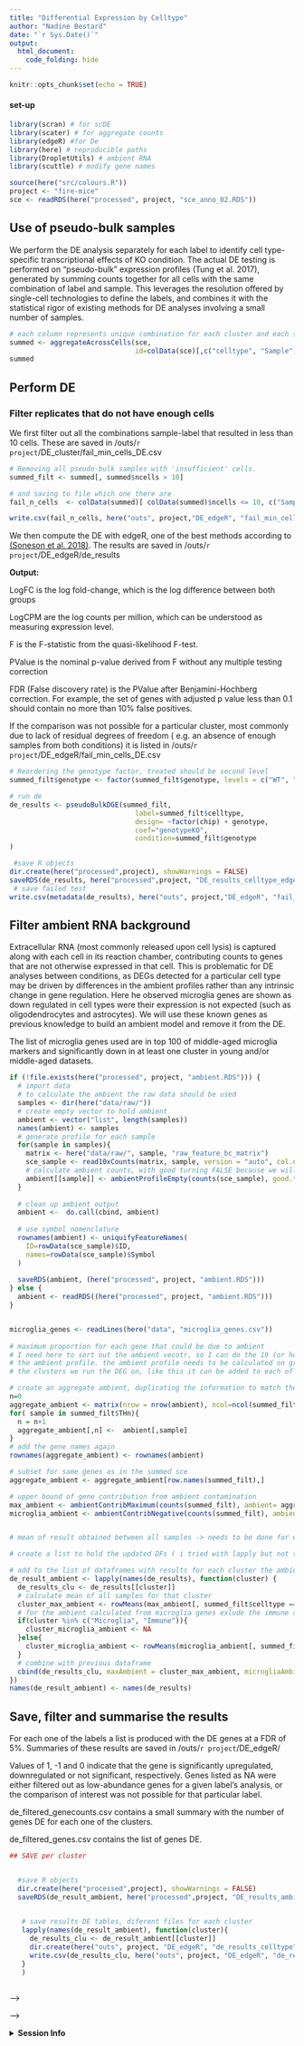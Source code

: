 ```yaml
---
title: "Differential Expression by Celltype"
author: "Nadine Bestard"
date: "`r Sys.Date()`"
output:
  html_document:
    code_folding: hide
---
```


```r
knitr::opts_chunk$set(echo = TRUE)
```

#### set-up
```r
library(scran) # for scDE
library(scater) # for aggregate counts
library(edgeR) #for De
library(here) # reproducible paths
library(DropletUtils) # ambient RNA
library(scuttle) # modify gene names
```

```r
source(here("src/colours.R"))
project <- "fire-mice"
sce <- readRDS(here("processed", project, "sce_anno_02.RDS"))
```


## Use of pseudo-bulk samples

We perform the DE analysis separately for each label to identify cell type-specific transcriptional effects of KO condition. The actual DE testing is performed on “pseudo-bulk” expression profiles (Tung et al. 2017), generated by summing counts together for all cells with the same combination of label and sample. This leverages the resolution offered by single-cell technologies to define the labels, and combines it with the statistical rigor of existing methods for DE analyses involving a small number of samples.

```r
# each column represents unique combination for each cluster and each sample replicate
summed <- aggregateAcrossCells(sce, 
                               id=colData(sce)[,c("celltype", "Sample")]) 
summed
```

## Perform DE

### Filter replicates that do not have enough cells

We first filter out all the combinations sample-label that resulted in less than 10
cells. These are saved in /outs/`r project`/DE_cluster/fail_min_cells_DE.csv

```r
# Removing all pseudo-bulk samples with 'insufficient' cells.
summed_filt <- summed[, summed$ncells > 10]

# and saving to file which one there are
fail_n_cells  <- colData(summed)[ colData(summed)$ncells <= 10, c("Sample", "mouse", "genotype", "chip", "celltype", "ncells")]

write.csv(fail_n_cells, here("outs", project,"DE_edgeR", "fail_min_cells_DE_celltype.csv"), row.names = FALSE)
```

We then compute the DE with edgeR, one of the best methods according to [(Soneson et al. 2018)](https://www.nature.com/articles/nmeth.4612). The results are saved in /outs/`r project`/DE_edgeR/de_results

**Output:**

LogFC is the log fold-change, which is the log difference between both groups

LogCPM are the log counts per million, which can be understood as measuring expression level.

F is the F-statistic from the quasi-likelihood F-test.

PValue is the nominal p-value derived from F without any multiple testing correction

FDR (False discovery rate) is the PValue after Benjamini-Hochberg correction.  For example, the set of genes with adjusted p value less than 0.1 should contain no more than 10% false positives.

If the comparison was not possible for a particular cluster, most commonly due to lack of residual degrees of freedom ( e.g. an absence of enough samples from both conditions) it is listed in /outs/`r project`/DE_edgeR/fail_min_cells_DE.csv

```r
# Reordering the genotype factor, treated should be second level
summed_filt$genotype <- factor(summed_filt$genotype, levels = c("WT", "KO"))

# run de
de_results <- pseudoBulkDGE(summed_filt, 
                               label=summed_filt$celltype,
                               design= ~factor(chip) + genotype,
                               coef="genotypeKO",
                               condition=summed_filt$genotype 
)

 #save R objects
dir.create(here("processed",project), showWarnings = FALSE)
saveRDS(de_results, here("processed",project, "DE_results_celltype_edgeR.RDS"))
 # save failed test
write.csv(metadata(de_results), here("outs", project,"DE_edgeR", "fail_contrast_DE_celltype.csv"), row.names = FALSE)
```

## Filter ambient RNA background

Extracellular RNA (most commonly released upon cell lysis) is captured along with each cell in its reaction chamber, contributing counts to genes that are not otherwise expressed in that cell. This is problematic for DE analyses between conditions, as DEGs detected for a particular cell type may be driven by differences in the ambient profiles rather than any intrinsic change in gene regulation. Here he observed microglia genes are shown as down regulated in cell types were their expression is not expected (such as oligodendrocytes and astrocytes).
We will use these known genes as previous knowledge to build an ambient model and remove it from the DE. 

The list of microglia genes used are in top 100 of middle-aged microglia markers and significantly down in at least one cluster in young and/or middle-aged datasets.

```r
if (!file.exists(here("processed", project, "ambient.RDS"))) {
  # import data
  # to calculate the ambient the raw data should be used
  samples <- dir(here("data/raw/"))
  # create empty vector to hold ambient
  ambient <- vector("list", length(samples))
  names(ambient) <- samples
  # generate profile for each sample
  for(sample in samples){
    matrix <- here("data/raw/", sample, "raw_feature_bc_matrix")
    sce_sample <- read10xCounts(matrix, sample, version = "auto", col.names = TRUE)
    # calculate ambient counts, with good turning FALSE because we will use the counts for further estimations and round false because we already have integers. 
    ambient[[sample]] <- ambientProfileEmpty(counts(sce_sample), good.turing = FALSE, round = FALSE)
  }
  
  # clean up ambient output
  ambient <-  do.call(cbind, ambient)
  
  # use symbol nomenclature
  rownames(ambient) <- uniquifyFeatureNames(
    ID=rowData(sce_sample)$ID,
    names=rowData(sce_sample)$Symbol
  )
  
  saveRDS(ambient, (here("processed", project, "ambient.RDS")))
} else {
  ambient <- readRDS((here("processed", project, "ambient.RDS")))
}


microglia_genes <- readLines(here("data", "microglia_genes.csv"))
  
# maximum proportion for each gene that could be due to ambient
# I need here to sort out the ambient vecotr, so I can do the 19 (or howmany clusters I have) clusters at once, repeating n (often 12) times
# the ambient profile. the ambient profile needs to be calculated on groups of cells that are similar: We'll use 
# the clusters we run the DEG on, like this it can be added to each of these. It also needs to run per sample (obviously you don't calculate the ambient with another sample), but we can take for each gene the avareage of the proportion obtained in each sample. For this again we will need to sort out the fact I'm doing this for all clusters at once, as we only want to average for each cluster. 

# create an aggregate ambient, duplicating the information to match the format of the summed sce
n=0
aggregate_ambient <- matrix(nrow = nrow(ambient), ncol=ncol(summed_filt))
for( sample in summed_filt$THn){
  n = n+1
  aggregate_ambient[,n] <-  ambient[,sample]
}
# add the gene names again
rownames(aggregate_ambient) <- rownames(ambient)

# subset for same genes as in the summed sce
aggregate_ambient <- aggregate_ambient[row.names(summed_filt),]

# upper bound of gene contribution from ambient contamination
max_ambient <- ambientContribMaximum(counts(summed_filt), ambient= aggregate_ambient, mode = "proportion")
microglia_ambient <- ambientContribNegative(counts(summed_filt), ambient = aggregate_ambient, features =  microglia_genes, mode = "proportion")


# mean of result obtained between all samples -> needs to be done for each cluster

# create a list to hold the updated DFs ( i tried with lapply but not there yet)

# add to the list of dataframes with results for each cluster the ambient info
de_result_ambient <- lapply(names(de_results), function(cluster) {
  de_results_clu <- de_results[[cluster]]
  # calculate mean of all samples for that cluster
  cluster_max_ambient <- rowMeans(max_ambient[, summed_filt$celltype == cluster], na.rm = TRUE)
  # for the ambient calculated from microglia genes exlude the immune and microglia clusters
  if(cluster %in% c("Microglia", "Immune")){
    cluster_microglia_ambient <- NA
  }else{
    cluster_microglia_ambient <- rowMeans(microglia_ambient[, summed_filt$celltype == cluster], na.rm = TRUE)
  }
  # combine with previous dataframe
  cbind(de_results_clu, maxAmbient = cluster_max_ambient, microgliaAmbient = cluster_microglia_ambient, minAmbient = pmin(cluster_max_ambient, cluster_microglia_ambient))
})
names(de_result_ambient) <- names(de_results)
```

## Save, filter and summarise the results

For each one of the labels a list is produced with the DE genes at a FDR of 5%. Summaries of these results are saved in /outs/`r project`/DE_edgeR/ 

Values of 1, -1 and 0 indicate that the gene is significantly upregulated, downregulated or not significant, respectively.
Genes listed as NA were either filtered out as low-abundance genes for a given label’s analysis, or the comparison of interest was not possible for that particular label.

de_filtered_genecounts.csv contains a small summary with the number of genes DE for each one of the clusters. 

de_filtered_genes.csv contains the list of genes DE. 

```r
## SAVE per cluster 


  #save R objects
  dir.create(here("processed",project), showWarnings = FALSE)
  saveRDS(de_result_ambient, here("processed",project, "DE_results_ambient_edgeR_celltype.RDS"))

  
   # save results DE tables, diferent files for each cluster
   lapply(names(de_result_ambient), function(cluster){
     de_results_clu <- de_result_ambient[[cluster]]
     dir.create(here("outs", project, "DE_edgeR", "de_results_celltype"), showWarnings = FALSE)
     write.csv(de_results_clu, here("outs", project, "DE_edgeR", "de_results_celltype", paste0("de_results_", cluster, ".csv")), quote = FALSE)
   }
   )
            

```


<!-- ```{r filter-de, eval=FALSE} -->
<!-- ## FILTER and SUMMARISE -->

<!--   is_de <- decideTestsPerLabel(de_results, threshold=0.05) -->
<!--   summary_de <- summarizeTestsPerLabel(is_de) -->

<!--   # virtually 0 or NA we do not care, we want only + or - -->
<!--   is_de_0 <- is_de -->
<!--   is_de_0[is.na(is_de_0)]<- 0 -->
<!--   # but filter the original object to get them back -->
<!--   is_de_flt <- is_de[(rowSums(abs(is_de_0)) != 0), ] -->

<!--   write.csv(summary_de, here("outs", project,"DE_edgeR",  "de_filtered_genecounts.csv")) -->
<!--   write.csv(is_de_flt, here("outs", project, "DE_edgeR", "de_filtered_genes.csv" )) -->


<!-- ``` -->


<!-- <!-- ## Plot the results --> -->

<!-- <!-- Saved in /outs/`r project`/DE_edgeR/de_filtered_plots --> -->


<!-- ```{r plot, eval=FALSE} -->
<!-- for(gnt in c("KO", "HET", "KOvsHET")){ -->
<!--   # read the filtered table -->
<!--   is_de_flt <-  read.csv(here("outs", project, "DE_edgeR", paste0( "de_", gnt, "_filtered_genes.csv" )) -->

<!--                          # plots -->
<!--                          dir.create(here("outs", project, "DE_edgeR", "plots", paste0( "de_", gnt, "_filtered_plots"))) -->
<!--                          is_de_genes <- rownames(is_de_flt) -->
<!--                          for( gene in is_de_genes){ -->
<!--                            pdf(file = here("outs", project, "DE_edgeR", "plots", paste0( "de_", gnt, "_filtered_plots"), paste0(gene, ".pdf"))) -->
<!--                            plot <- plotExpression(logNormCounts(sce), -->
<!--                                                   features=gene, -->
<!--                                                   x="genotype", colour_by="genotype", -->
<!--                                                   other_fields="clusters_named") + -->
<!--                              facet_wrap(~clusters_named) + -->
<!--                              scale_color_manual(values = col_wt_het_ko) + -->
<!--                              ggtitle(gene) -->
<!--                            print(plot) -->
<!--                            dev.off() -->
<!--                          } -->

<!-- } -->
<!-- ``` -->

<details>
<summary>**Session Info**</summary>

```r
sessionInfo()
```

</details>


